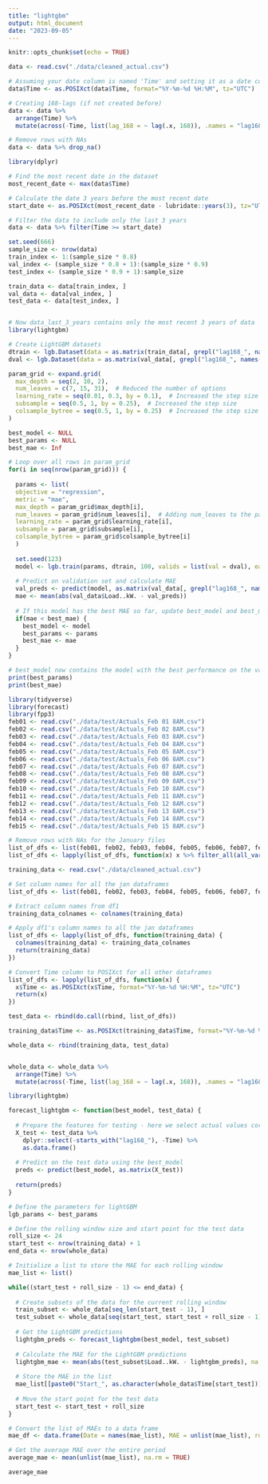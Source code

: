 ```yaml
---
title: "lightgbm"
output: html_document
date: "2023-09-05"
---
```


```r
knitr::opts_chunk$set(echo = TRUE)
```

```r
data <- read.csv("./data/cleaned_actual.csv")

# Assuming your date column is named 'Time' and setting it as a date column
data$Time <- as.POSIXct(data$Time, format="%Y-%m-%d %H:%M", tz="UTC")

# Creating 168-lags (if not created before)
data <- data %>%
  arrange(Time) %>%
  mutate(across(-Time, list(lag_168 = ~ lag(.x, 168)), .names = "lag168_{col}"))

# Remove rows with NAs
data <- data %>% drop_na()

library(dplyr)

# Find the most recent date in the dataset
most_recent_date <- max(data$Time)

# Calculate the date 3 years before the most recent date
start_date <- as.POSIXct(most_recent_date - lubridate::years(3), tz="UTC")

# Filter the data to include only the last 3 years
data <- data %>% filter(Time >= start_date)

set.seed(666)
sample_size <- nrow(data)
train_index <- 1:(sample_size * 0.8)
val_index <- (sample_size * 0.8 + 1):(sample_size * 0.9)
test_index <- (sample_size * 0.9 + 1):sample_size

train_data <- data[train_index, ]
val_data <- data[val_index, ]
test_data <- data[test_index, ]


# Now data_last_3_years contains only the most recent 3 years of data
library(lightgbm)

# Create LightGBM datasets
dtrain <- lgb.Dataset(data = as.matrix(train_data[, grepl("lag168_", names(train_data))]), label = train_data$Load..kW.)
dval <- lgb.Dataset(data = as.matrix(val_data[, grepl("lag168_", names(val_data))]), label = val_data$Load..kW.)

param_grid <- expand.grid(
  max_depth = seq(2, 10, 2), 
  num_leaves = c(7, 15, 31),  # Reduced the number of options
  learning_rate = seq(0.01, 0.3, by = 0.1),  # Increased the step size
  subsample = seq(0.5, 1, by = 0.25),  # Increased the step size
  colsample_bytree = seq(0.5, 1, by = 0.25)  # Increased the step size
)

best_model <- NULL
best_params <- NULL
best_mae <- Inf

# Loop over all rows in param_grid
for(i in seq(nrow(param_grid))) {
  
  params <- list(
  objective = "regression",
  metric = "mae",
  max_depth = param_grid$max_depth[i], 
  num_leaves = param_grid$num_leaves[i],  # Adding num_leaves to the params list
  learning_rate = param_grid$learning_rate[i], 
  subsample = param_grid$subsample[i],
  colsample_bytree = param_grid$colsample_bytree[i]
  )
  
  set.seed(123)
  model <- lgb.train(params, dtrain, 100, valids = list(val = dval), early_stopping_rounds = 10, verbose = 0)
  
  # Predict on validation set and calculate MAE
  val_preds <- predict(model, as.matrix(val_data[, grepl("lag168_", names(val_data))]))
  mae <- mean(abs(val_data$Load..kW. - val_preds))
  
  # If this model has the best MAE so far, update best_model and best_mae
  if(mae < best_mae) {
    best_model <- model
    best_params <- params
    best_mae <- mae
  }
}

# best_model now contains the model with the best performance on the validation set
print(best_params)
print(best_mae)
```



```r
library(tidyverse)
library(forecast)
library(fpp3)
feb01 <- read.csv("./data/test/Actuals_Feb 01 8AM.csv")
feb02 <- read.csv("./data/test/Actuals_Feb 02 8AM.csv")
feb03 <- read.csv("./data/test/Actuals_Feb 03 8AM.csv")
feb04 <- read.csv("./data/test/Actuals_Feb 04 8AM.csv")
feb05 <- read.csv("./data/test/Actuals_Feb 05 8AM.csv")
feb06 <- read.csv("./data/test/Actuals_Feb 06 8AM.csv")
feb07 <- read.csv("./data/test/Actuals_Feb 07 8AM.csv")
feb08 <- read.csv("./data/test/Actuals_Feb 08 8AM.csv")
feb09 <- read.csv("./data/test/Actuals_Feb 09 8AM.csv")
feb10 <- read.csv("./data/test/Actuals_Feb 10 8AM.csv")
feb11 <- read.csv("./data/test/Actuals_Feb 11 8AM.csv")
feb12 <- read.csv("./data/test/Actuals_Feb 12 8AM.csv")
feb13 <- read.csv("./data/test/Actuals_Feb 13 8AM.csv")
feb14 <- read.csv("./data/test/Actuals_Feb 14 8AM.csv")
feb15 <- read.csv("./data/test/Actuals_Feb 15 8AM.csv")

# Remove rows with NAs for the January files
list_of_dfs <- list(feb01, feb02, feb03, feb04, feb05, feb06, feb07, feb08, feb09, feb10, feb11, feb12, feb13, feb14, feb15)
list_of_dfs <- lapply(list_of_dfs, function(x) x %>% filter_all(all_vars(!is.na(.))))

training_data <- read.csv("./data/cleaned_actual.csv")

# Set column names for all the jan dataframes
list_of_dfs <- list(feb01, feb02, feb03, feb04, feb05, feb06, feb07, feb08, feb09, feb10, feb11, feb12, feb13, feb14, feb15)

# Extract column names from df1
training_data_colnames <- colnames(training_data)

# Apply df1's column names to all the jan dataframes
list_of_dfs <- lapply(list_of_dfs, function(training_data) {
  colnames(training_data) <- training_data_colnames
  return(training_data)
})

# Convert Time column to POSIXct for all other dataframes
list_of_dfs <- lapply(list_of_dfs, function(x) {
  x$Time <- as.POSIXct(x$Time, format="%Y-%m-%d %H:%M", tz="UTC")
  return(x)
})

test_data <- rbind(do.call(rbind, list_of_dfs))

training_data$Time <- as.POSIXct(training_data$Time, format="%Y-%m-%d %H:%M", tz="UTC")

whole_data <- rbind(training_data, test_data)


whole_data <- whole_data %>%
  arrange(Time) %>%
  mutate(across(-Time, list(lag_168 = ~ lag(.x, 168)), .names = "lag168_{col}"))
```

```r
library(lightgbm)

forecast_lightgbm <- function(best_model, test_data) {
  
  # Prepare the features for testing - here we select actual values corresponding to the lagged features
  X_test <- test_data %>%
    dplyr::select(-starts_with("lag168_"), -Time) %>% 
    as.data.frame()
  
  # Predict on the test data using the best_model
  preds <- predict(best_model, as.matrix(X_test))
  
  return(preds)
}

# Define the parameters for lightGBM
lgb_params <- best_params

# Define the rolling window size and start point for the test data
roll_size <- 24
start_test <- nrow(training_data) + 1
end_data <- nrow(whole_data)

# Initialize a list to store the MAE for each rolling window
mae_list <- list()

while((start_test + roll_size - 1) <= end_data) {
  
  # Create subsets of the data for the current rolling window
  train_subset <- whole_data[seq_len(start_test - 1), ]
  test_subset <- whole_data[seq(start_test, start_test + roll_size - 1), ]
  
  # Get the LightGBM predictions
  lightgbm_preds <- forecast_lightgbm(best_model, test_subset)
  
  # Calculate the MAE for the LightGBM predictions
  lightgbm_mae <- mean(abs(test_subset$Load..kW. - lightgbm_preds), na.rm = TRUE)
  
  # Store the MAE in the list
  mae_list[[paste0("Start_", as.character(whole_data$Time[start_test]))]] <- lightgbm_mae
  
  # Move the start point for the test data
  start_test <- start_test + roll_size
}

# Convert the list of MAEs to a data frame
mae_df <- data.frame(Date = names(mae_list), MAE = unlist(mae_list), row.names = NULL)

# Get the average MAE over the entire period
average_mae <- mean(unlist(mae_list), na.rm = TRUE)

average_mae


```

